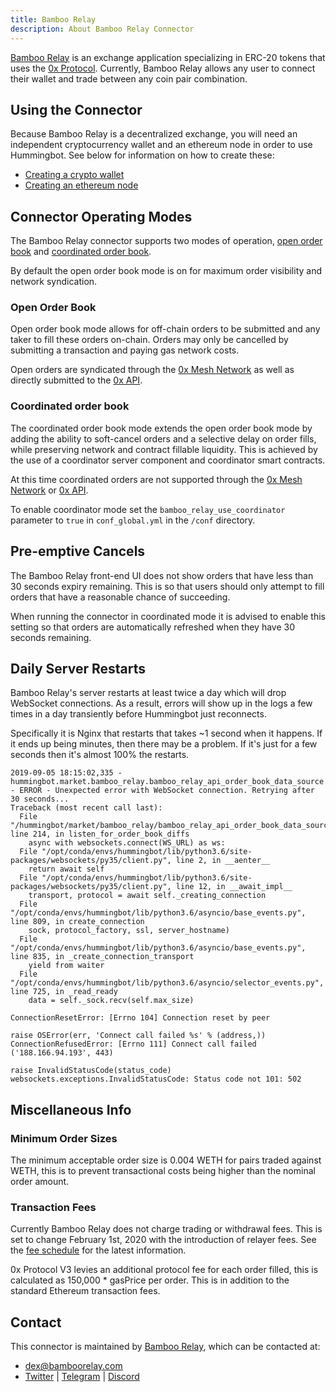 ```yaml
---
title: Bamboo Relay
description: About Bamboo Relay Connector
---
```


[Bamboo Relay](https://bamboorelay.com/) is an exchange application specializing in ERC-20 tokens that uses the [0x Protocol](https://0x.org/).
 Currently, Bamboo Relay allows any user to connect their wallet and trade between any coin pair combination.

## Using the Connector

Because Bamboo Relay is a decentralized exchange, you will need an independent cryptocurrency wallet and an ethereum node in order to use Hummingbot. See below for information on how to create these:

* [Creating a crypto wallet](/advanced/wallet)
* [Creating an ethereum node](/advanced/node)

## Connector Operating Modes

The Bamboo Relay connector supports two modes of operation, [open order book](https://0x.org/wiki#Open-Orderbook) and [coordinated order book](https://github.com/0xProject/0x-protocol-specification/blob/master/v2/coordinator-specification.md).

By default the open order book mode is on for maximum order visibility and network syndication.

### Open Order Book

Open order book mode allows for off-chain orders to be submitted and any taker to fill these orders on-chain.
Orders may only be cancelled by submitting a transaction and paying gas network costs.

Open orders are syndicated through the [0x Mesh Network](https://0x-org.gitbook.io/mesh/) as well as directly submitted to the [0x API](https://0x.org/docs/api).

### Coordinated order book 

The coordinated order book mode extends the open order book mode by adding the ability to soft-cancel orders and a selective delay on order fills, while preserving network and contract fillable liquidity.
This is achieved by the use of a coordinator server component and coordinator smart contracts.

At this time coordinated orders are not supported through the [0x Mesh Network](https://0x-org.gitbook.io/mesh/) or [0x API](https://0x.org/docs/api).

To enable coordinator mode set the `bamboo_relay_use_coordinator` parameter to `true` in `conf_global.yml` in the `/conf` directory.

## Pre-emptive Cancels

The Bamboo Relay front-end UI does not show orders that have less than 30 seconds expiry remaining. This is so that users should only attempt to fill orders that have a reasonable chance of succeeding.

When running the connector in coordinated mode it is advised to enable this setting so that orders are automatically refreshed when they have 30 seconds remaining.

## Daily Server Restarts

Bamboo Relay's server restarts at least twice a day which will drop WebSocket connections. As a result, errors will show up in the logs a few times in a day transiently before Hummingbot just reconnects.

Specifically it is Nginx that restarts that takes ~1 second when it happens. If it ends up being minutes, then there may be a problem. If it's just for a few seconds then it's almost 100% the restarts.

```
2019-09-05 18:15:02,335 - hummingbot.market.bamboo_relay.bamboo_relay_api_order_book_data_source - ERROR - Unexpected error with WebSocket connection. Retrying after 30 seconds...
Traceback (most recent call last):
  File "/hummingbot/market/bamboo_relay/bamboo_relay_api_order_book_data_source.py", line 214, in listen_for_order_book_diffs
    async with websockets.connect(WS_URL) as ws:
  File "/opt/conda/envs/hummingbot/lib/python3.6/site-packages/websockets/py35/client.py", line 2, in __aenter__
    return await self
  File "/opt/conda/envs/hummingbot/lib/python3.6/site-packages/websockets/py35/client.py", line 12, in __await_impl__
    transport, protocol = await self._creating_connection
  File "/opt/conda/envs/hummingbot/lib/python3.6/asyncio/base_events.py", line 809, in create_connection
    sock, protocol_factory, ssl, server_hostname)
  File "/opt/conda/envs/hummingbot/lib/python3.6/asyncio/base_events.py", line 835, in _create_connection_transport
    yield from waiter
  File "/opt/conda/envs/hummingbot/lib/python3.6/asyncio/selector_events.py", line 725, in _read_ready
    data = self._sock.recv(self.max_size)

ConnectionResetError: [Errno 104] Connection reset by peer

raise OSError(err, 'Connect call failed %s' % (address,))
ConnectionRefusedError: [Errno 111] Connect call failed ('188.166.94.193', 443)

raise InvalidStatusCode(status_code)
websockets.exceptions.InvalidStatusCode: Status code not 101: 502
```

## Miscellaneous Info

### Minimum Order Sizes

The minimum acceptable order size is 0.004 WETH for pairs traded against WETH, this is to prevent transactional costs being higher than the nominal order amount.

### Transaction Fees

Currently Bamboo Relay does not charge trading or withdrawal fees. This is set to change February 1st, 2020 with the introduction of relayer fees. See the [fee schedule](https://bamboorelay.com/fees) for the latest information.

0x Protocol V3 levies an additional protocol fee for each order filled, this is calculated as 150,000 * gasPrice per order.
This is in addition to the standard Ethereum transaction fees.

## Contact

This connector is maintained by [Bamboo Relay](https://bamboorelay.com), which can be contacted at:

- [dex@bamboorelay.com](mailto:dex@bamboorelay.com)
- [Twitter](https://twitter.com/bamboorelay) | [Telegram](https://t.me/bamboorelay) | [Discord](https://discord.gg/6tMFa5E)